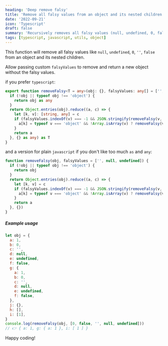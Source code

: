 ```yaml
---
heading: 'Deep remove falsy'
title: 'Remove all falsy values from an object and its nested children'
date: '2022-09-21'
icon: 'Typescript'
draft: false
summary: 'Recursively removes all falsy values (null, undefined, 0, false) from an object and its nested properties.'
tags: [typescript, javascript, utils, object]
---
```


This function will remove all falsy values like `null`, `undefined`, `0`, `''`, `false` from an object and its nested children.

Allow passing custom `falsyValues` to remove and return a new object without the falsy values.

<Twemoji emoji="guard" /> if you prefer `typescript`:

```typescript
export function removeFalsy<T = any>(obj: {}, falsyValues: any[] = ['', null, undefined]): T {
  if (!obj || typeof obj !== 'object') {
    return obj as any
  }
  return Object.entries(obj).reduce((a, c) => {
    let [k, v]: [string, any] = c
    if (falsyValues.indexOf(v) === -1 && JSON.stringify(removeFalsy(v, falsyValues)) !== '{}') {
      a[k] = typeof v === 'object' && !Array.isArray(v) ? removeFalsy(v, falsyValues) : v
    }
    return a
  }, {} as any) as T
}
```

<Twemoji emoji="man-shrugging" /> and a version for plain `javascript` if you don't like too much
`as` and `any`:

```javascript
function removeFalsy(obj, falsyValues = ['', null, undefined]) {
  if (!obj || typeof obj !== 'object') {
    return obj
  }
  return Object.entries(obj).reduce((a, c) => {
    let [k, v] = c
    if (falsyValues.indexOf(v) === -1 && JSON.stringify(removeFalsy(v, falsyValues)) !== '{}') {
      a[k] = typeof v === 'object' && !Array.isArray(v) ? removeFalsy(v, falsyValues) : v
    }
    return a
  }, {})
}
```

##### Example usage

```javascript
let obj = {
  a: 1,
  b: 0,
  c: '',
  d: null,
  e: undefined,
  f: false,
  g: {
    a: 1,
    b: 0,
    c: '',
    d: null,
    e: undefined,
    f: false,
  },
  j: {},
  h: [],
  i: [1],
}
console.log(removeFalsy(obj, [0, false, '', null, undefined]))
// 👉 { a: 1, g: { a: 1 }, i: [ 1 ] }
```

Happy coding!
